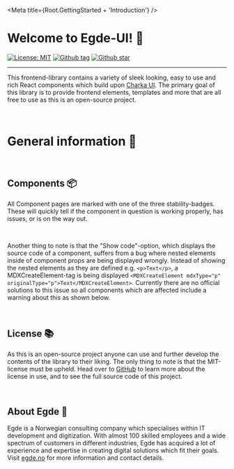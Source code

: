 
<Meta title={Root.GettingStarted + 'Introduction'} />

# Welcome to Egde-UI! 👋

<!-- Badge URL where created with https://shields.io/ -->

[![License: MIT](https://img.shields.io/badge/License-MIT-green.svg)](https://github.com/EgdeConsulting/egde-components/blob/main/LICENSE)
[![Github tag](https://img.shields.io/github/v/tag/EgdeConsulting/egde-components?color=green&label=latest%20tag)](https://github.com/EgdeConsulting/egde-components/tags)
[![Github star](https://img.shields.io/github/stars/EgdeConsulting/egde-components?style=social)](https://github.com/EgdeConsulting/egde-components)

<hr />

This frontend-library contains a variety of sleek looking, easy to use and rich React components which
build upon [Charka UI](https://storybook.chakra-ui.com/?path=/story/components-data-display-badge--basic).
The primary goal of this library is to provide frontend elements, templates and more that are all free
to use as this is an open-source project.

<br />

# General information 📃

<br />

## Components 📦

All Component pages are marked with one of the three stability-badges. These will quickly tell if the
component in question is working properly, has issues, or is on the way out.

<ComponentStability variant="stable" />
<ComponentStability variant="unstable" />
<ComponentStability variant="deprecated" />

<br />

Another thing to note is that the "Show code"-option, which displays the source code of a component, suffers
from a bug where nested elements inside of component props are being displayed wrongly. Instead of showing
the nested elements as they are defined e.g. `<p>Text</p>`, a MDXCreateElement-tag is being displayed
`<MDXCreateElement mdxType="p" originalType="p">Text</MDXCreateElement>`. Currently there are no official
solutions to this issue so all components which are affected include a warning about this as shown below.

<div className={'docsPage'}>
    <ChakraProvider theme={styles}>
        <Alert
            description={
                "There is a bug with 'Show Code' where nested components inside of props are being enclosed by a MDXCreateElement-tag."
            }
            status="warning"
            hasNoCloseButton={true}
        />
    </ChakraProvider>
</div>

<br />

## License 📚

As this is an open-source project anyone can use and further develop the contents of the library to their
liking. The only thing to note is that the MIT-license must be upheld. Head over to [GitHub](https://github.com/EgdeConsulting/egde-components/blob/main/LICENSE)
to learn more about the license in use, and to see the full source code of this project.

<br />

## About Egde 💼

Egde is a Norwegian consulting company which specialises within IT development and digitization. With almost
100 skilled employees and a wide spectrum of customers in different industries, Egde has acquired a lot of
experience and expertise in creating digital solutions which fit their goals. Visit [egde.no](https://egde.no/)
for more information and contact details.
